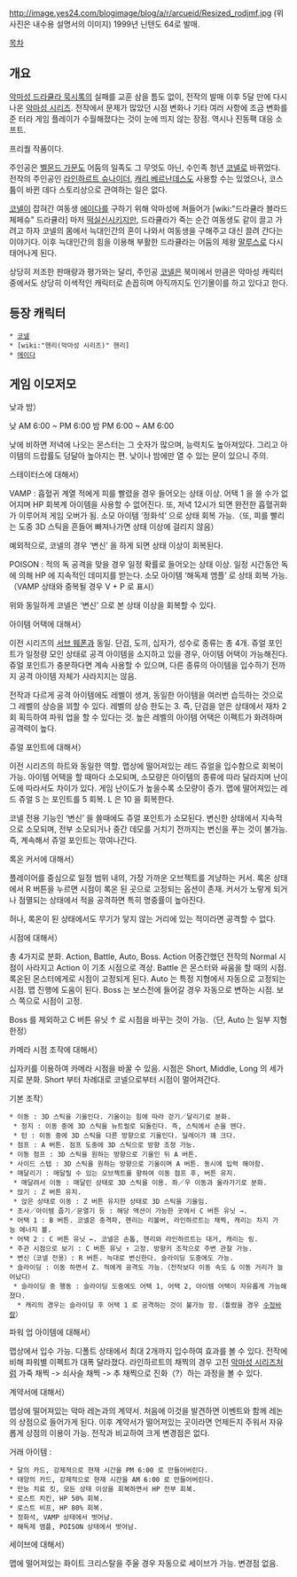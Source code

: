 http://image.yes24.com/blogimage/blog/a/r/arcueid/Resized_rodjmf.jpg
(위 사진은 내수용 설명서의 이미지)
1999년 닌텐도 64로 발매.

[[목차]]
== 개요 ==
[[악마성 드라큘라 묵시록]]의 실패를 교훈 삼을 틈도 없이, 전작의 발매 이후 5달 만에 다시 나온 [[악마성 시리즈]]. 전작에서 문제가 많았던 시점 변화나 기타 여러 사항에 조금 변화를 준 터라 게임 플레이가 수월해졌다는 것이 눈에 띄지 않는 장점. 역시나 진동팩 대응 소프트.

프리퀄 작품이다.

주인공은 [[벨몬드 가문]]도 어둠의 일족도 그 무엇도 아닌, 수인족 청년 [[코넬]]로 바뀌었다. 전작의 주인공인 [[라인하르트 슈나이더]], [[캐리 베르난데스]]도 사용할 수는 있었으나, 코스튬이 바뀐 데다 스토리상으로 관여하는 일은 없다. 

[[코넬]]이 잡혀간 여동생 [[에이다]]를 구하기 위해 악마성에 쳐들어가 [wiki:"드라큘라 블라드 체페슈" 드라큘라] 마저 [[떡실신]]시키지만, 드라큘라가 죽는 순간 여동생도 같이 끌고 가려고 하자 코넬의 몸에서 늑대인간의 혼이 나와서 여동생을 구해주고 대신 끌려 간다는 이야기다. 이후 늑대인간의 힘을 이용해 부활한 드라큘라는 어둠의 제왕 [[말루스]]로 다시 태어나게 된다.

상당히 저조한 판매량과 평가와는 달리, 주인공 [[코넬]]은 북미에서 만큼은 악마성 캐릭터 중에서도 상당히 이색적인 캐릭터로 손꼽히며 아직까지도 인기몰이를 하고 있다고 한다.

== 등장 캐릭터 ==
 * [[코넬]]
 * [wiki:"헨리(악마성 시리즈)" 헨리]
 * [[에이다]]

== 게임 이모저모 ==
낮과 밤）

낮 AM 6:00 ~ PM 6:00
밤 PM 6:00 ~ AM 6:00

낮에 비하면 저녁에 나오는 몬스터는 그 숫자가 많으며, 능력치도 높아져있다.
그리고 아이템의 드랍률도 덩달아 높아지는 편. 낮이나 밤에만 열 수 있는 문이 있으니 주의.


스테이터스에 대해서）

VAMP :
흡혈귀 계열 적에게 피를 빨렸을 경우 들어오는 상태 이상. 어택 1 을 쓸 수가 없어지며 HP 회복계 아이템을 사용할 수 없어진다. 또, 저녁 12시가 되면 완전한 흡혈귀화가 이루어져 게임 오버가 됨. 소모 아이템 ‘정화석’ 으로 상태 회복 가능.（또, 피를 빨리는 도중 3D 스틱을 흔들어 빠져나가면 상태 이상에 걸리지 않음）

예외적으로, 코넬의 경우 ‘변신’ 을 하게 되면 상태 이상이 회복된다.

POISON :
적의 독 공격을 맞을 경우 일정 확률로 들어오는 상태 이상. 일정 시간동안 독에 의해 HP 에 지속적인 데미지를 받는다. 소모 아이템 ‘해독제 앰플’ 로 상태 회복 가능.（VAMP 상태와 중복될 경우 V + P 로 표시）

위와 동일하게 코넬은 ‘변신’ 으로 본 상태 이상을 회복할 수 있다.


아이템 어택에 대해서）

이전 시리즈의 [[서브 웨폰]]과 동일. 단검, 도끼, 십자가, 성수로 종류는 총 4개.
쥬얼 포인트가 일정량 모인 상태로 공격 아이템을 소지하고 있을 경우, 아이템 어택이 가능해진다. 쥬얼 포인트가 충분하다면 계속 사용할 수 있으며, 다른 종류의 아이템을 입수하기 전까지 공격 아이템 자체가 사라지지는 않음.

전작과 다르게 공격 아이템에도 레벨이 생겨, 동일한 아이템을 여러번 습득하는 것으로 그 레벨의 상승을 꾀할 수 있다. 레벨의 상승 한도는 3. 즉, 단검을 얻은 상태에서 재차 2회 획득하여 파워 업을 할 수 있다는 것. 높은 레벨의 아이템 어택은 이펙트가 화려하며 공격력이 높다.


쥬얼 포인트에 대해서）

이전 시리즈의 하트와 동일한 역할. 맵상에 떨어져있는 레드 쥬얼을 입수함으로 회복이 가능. 아이템 어택을 할 때마다 소모되며, 소모량은 아이템의 종류에 따라 달라지며 난이도에 따라서도 차이가 있다. 게임 난이도가 높을수록 소모량이 증가. 맵에 떨어져있는 레드 쥬얼 S 는 포인트를 5 회복. L 은 10 을 회복한다.

코넬 전용 기능인 ‘변신’ 을 쓸때에도 쥬얼 포인트가 소모된다. 변신한 상태에서 지속적으로 소모되며, 전부 소모되거나 중간 데모를 거치기 전까지는 변신을 푸는 것이 불가능. 즉, 계속해서 쥬얼 포인트는 깎여나간다.


록온 커서에 대해서）

플레이어를 중심으로 일정 범위 내의, 가장 가까운 오브젝트를 겨냥하는 커서. 록온 상태에서 R 버튼을 누르면 시점이 록온 된 곳으로 고정되는 옵션이 존재. 커서가 노랗게 되거나 점멸되는 상태에서 적을 공격하면 특히 명중률이 높아진다.

허나, 록온이 된 상태에서도 무기가 닿지 않는 거리에 있는 적이라면 공격할 수 없다.


시점에 대해서）

총 4가지로 분화. Action, Battle, Auto, Boss.
Action 어중간했던 전작의 Normal 시점이 사라지고 Action 이 기초 시점으로 격상.
Battle 은 몬스터와 싸움을 할 때의 시점. 록온된 몬스터에게로 시점이 고정되게 된다.
Auto 는 특정 지형에서 자동으로 고정되는 시점. 맵 진행에 도움이 된다.
Boss 는 보스전에 들어갈 경우 자동으로 변하는 시점. 보스 쪽으로 시점이 고정.

Boss 를 제외하고 C 버튼 유닛 ↑ 로 시점을 바꾸는 것이 가능.（단, Auto 는 일부 지형 한정）


카메라 시점 조작에 대해서）

십자키를 이용하여 카메라 시점을 바꿀 수 있음. 시점은 Short, Middle, Long 의 세가지로 분화.
Short 부터 차례대로 코넬으로부터 시점이 멀어져간다.


기본 조작）


 * 이동 : 3D 스틱을 기울인다. 기울이는 힘에 따라 걷기／달리기로 분화.
  * 정지 : 이동 중에 3D 스틱을 뉴트럴로 되돌린다. 즉, 스틱에서 손을 뗀다.
  * 턴 : 이동 중에 3D 스틱을 다른 방향으로 기울인다. 딜레이가 꽤 크다.
 * 점프 : A 버튼. 점프 도중에 3D 스틱으로 방향 조정 가능.
 * 이동 점프 : 3D 스틱을 원하는 방향으로 기울인 뒤 A 버튼.
 * 사이드 스텝 : 3D 스틱을 원하는 방향으로 기울이며 A 버튼. 동시에 입력 해야함.
 * 매달리기 : 매달릴 수 있는 오브젝트를 향하여 이동 점프 후, 버튼 유지.
  * 매달려서 이동 : 매달린 상태로 3D 스틱을 이용. 좌／우 이동과 올라가기로 분화.
 * 앉기 : Z 버튼 유지.
  * 앉은 상태로 이동 : Z 버튼 유지한 상태로 3D 스틱을 기울임.
 * 조사／아이템 줍기／문열기 등 : 해당 액션이 가능한 곳에서 C 버튼 유닛 →.
 * 어택 1 : B 버튼. 코넬은 충격파, 헨리는 리볼버, 라인하르트는 채찍, 캐리는 차지 가능 에너지 볼.
 * 어택 2 : C 버튼 유닛 ←. 코넬은 손톱, 헨리와 라인하르트는 대거, 캐리는 링.
 * 주관 시점으로 보기 : C 버튼 유닛 ↑ 고정. 방향키 조작으로 주변 관찰 가능.
 * 변신（코넬 전용）: R 버튼. 늑대로 변신한다. 슬라이딩 도중에도 가능.
 * 슬라이딩 : 이동 하면서 Z. 적에게 공격도 가능.（전작보다 이동 속도 & 이동 거리가 늘어났다）
  * 슬라이딩 중 행동 : 슬라이딩 도중에도 어택 1, 어택 2, 아이템 어택이 자유롭게 가능해졌다.
   * 캐리의 경우는 슬라이딩 후 어택 1 로 공격하는 것이 불가능 함.（틀렸을 경우 [[수정바람]]）


파워 업 아이템에 대해서）

맵상에서 입수 가능. 디폴트 상태에서 최대 2개까지 입수하여 효과를 볼 수 있다. 전작에 비해 파워별 이펙트가 대폭 달라졌다. 라인하르트의 채찍의 경우 고전 [[악마성 시리즈]]처럼 가죽 채찍 -> 쇠사슬 채찍 -> 추 채찍으로 진화（?）하는 과정을 볼 수 있다.


계약서에 대해서）

맵상에 떨어져있는 악마 레논과의 계약서. 처음에 이것을 발견하면 이벤트와 함께 레논의 상점으로 들어가게 된다. 이후 계약서가 떨어져있는 곳이라면 언제든지 주워서 자유롭게 상점의 이용이 가능. 전작과 비교하여 크게 변경점은 없다.

거래 아이템 :
 * 달의 카드, 강제적으로 현재 시간을 PM 6:00 로 만들어버린다.
 * 태양의 카드, 강제적으로 현재 시간을 AM 6:00 로 만들어버린다.
 * 만능 치료 킷, 모든 상태 이상을 회복하면서 HP 전부 회복.
 * 로스트 치킨, HP 50% 회복.
 * 로스트 비프, HP 80% 회복.
 * 정화석, VAMP 상태에서 벗어남.
 * 해독제 앰플, POISON 상태에서 벗어남.

세이브에 대해서）

맵에 떨어져있는 화이트 크리스탈을 주울 경우 자동으로 세이브가 가능. 변경점 없음.

